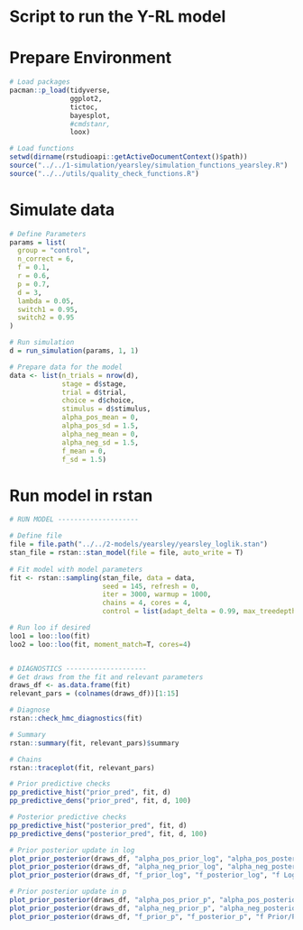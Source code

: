 # Script to run the Y-RL model

# Prepare Environment
```r
# Load packages
pacman::p_load(tidyverse, 
               ggplot2, 
               tictoc, 
               bayesplot, 
               #cmdstanr, 
               loox)

# Load functions
setwd(dirname(rstudioapi::getActiveDocumentContext()$path))
source("../../1-simulation/yearsley/simulation_functions_yearsley.R")
source("../../utils/quality_check_functions.R")
```

# Simulate data
```r

# Define Parameters 
params = list(
  group = "control",
  n_correct = 6,
  f = 0.1,
  r = 0.6,
  p = 0.7,
  d = 3,
  lambda = 0.05,
  switch1 = 0.95,
  switch2 = 0.95
)

# Run simulation
d = run_simulation(params, 1, 1)

# Prepare data for the model
data <- list(n_trials = nrow(d),
             stage = d$stage,
             trial = d$trial,
             choice = d$choice,
             stimulus = d$stimulus,
             alpha_pos_mean = 0,
             alpha_pos_sd = 1.5,
             alpha_neg_mean = 0,
             alpha_neg_sd = 1.5,
             f_mean = 0,
             f_sd = 1.5)

```

# Run model in rstan
```r
# RUN MODEL --------------------

# Define file
file = file.path("../../2-models/yearsley/yearsley_loglik.stan")
stan_file = rstan::stan_model(file = file, auto_write = T)
  
# Fit model with model parameters
fit <- rstan::sampling(stan_file, data = data,
                       seed = 145, refresh = 0,
                       iter = 3000, warmup = 1000, 
                       chains = 4, cores = 4, 
                       control = list(adapt_delta = 0.99, max_treedepth = 20))

# Run loo if desired
loo1 = loo::loo(fit)
loo2 = loo::loo(fit, moment_match=T, cores=4)


# DIAGNOSTICS --------------------
# Get draws from the fit and relevant parameters
draws_df <- as.data.frame(fit)
relevant_pars = (colnames(draws_df))[1:15]

# Diagnose
rstan::check_hmc_diagnostics(fit)

# Summary
rstan::summary(fit, relevant_pars)$summary

# Chains
rstan::traceplot(fit, relevant_pars)

# Prior predictive checks
pp_predictive_hist("prior_pred", fit, d)
pp_predictive_dens("prior_pred", fit, d, 100)

# Posterior predictive checks
pp_predictive_hist("posterior_pred", fit, d)
pp_predictive_dens("posterior_pred", fit, d, 100)

# Prior posterior update in log
plot_prior_posterior(draws_df, "alpha_pos_prior_log", "alpha_pos_posterior_log", "Alpha Pos Log")
plot_prior_posterior(draws_df, "alpha_neg_prior_log", "alpha_neg_posterior_log", "Alpha Neg Log")
plot_prior_posterior(draws_df, "f_prior_log", "f_posterior_log", "f Log")

# Prior posterior update in p
plot_prior_posterior(draws_df, "alpha_pos_prior_p", "alpha_pos_posterior_p", "Alpha Pos P")
plot_prior_posterior(draws_df, "alpha_neg_prior_p", "alpha_neg_posterior_p", "Alpha Neg P")
plot_prior_posterior(draws_df, "f_prior_p", "f_posterior_p", "f Prior/Posterior P")

```